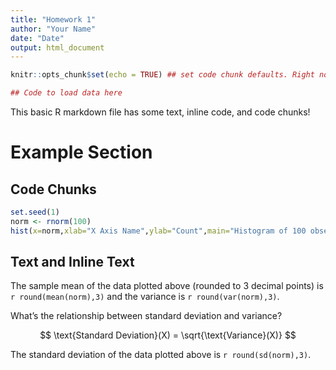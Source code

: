 ```yaml
---
title: "Homework 1"
author: "Your Name"
date: "Date"
output: html_document
---
```


```r
knitr::opts_chunk$set(echo = TRUE) ## set code chunk defaults. Right now, echo=TRUE by default!

## Code to load data here

```

This basic R markdown file has some text, inline code, and code chunks! 

# Example Section

## Code Chunks


```r
set.seed(1)
norm <- rnorm(100)
hist(x=norm,xlab="X Axis Name",ylab="Count",main="Histogram of 100 observations from a Standard Normal")
```


## Text and Inline Text 

The sample mean of the data plotted above (rounded to 3 decimal points) is `r round(mean(norm),3)` and the variance is `r round(var(norm),3)`. 

What's the relationship between standard deviation and variance?

$$ \text{Standard Deviation}(X) = \sqrt{\text{Variance}(X)} $$

The standard deviation of the data plotted above is `r round(sd(norm),3)`.


